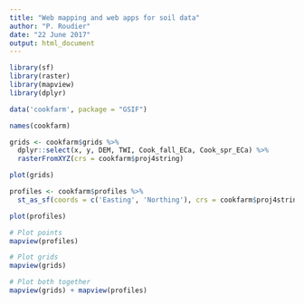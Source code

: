 ```yaml
---
title: "Web mapping and web apps for soil data"
author: "P. Roudier"
date: "22 June 2017"
output: html_document
---
```


```r
library(sf)
library(raster)
library(mapview)
library(dplyr)

data('cookfarm', package = "GSIF")

names(cookfarm)
```

```r
grids <- cookfarm$grids %>% 
  dplyr::select(x, y, DEM, TWI, Cook_fall_ECa, Cook_spr_ECa) %>% 
  rasterFromXYZ(crs = cookfarm$proj4string)

plot(grids)
```

```r
profiles <- cookfarm$profiles %>% 
  st_as_sf(coords = c('Easting', 'Northing'), crs = cookfarm$proj4string)

plot(profiles)
```

```r
# Plot points
mapview(profiles)

# Plot grids
mapview(grids)

# Plot both together
mapview(grids) + mapview(profiles)
```

```r

```